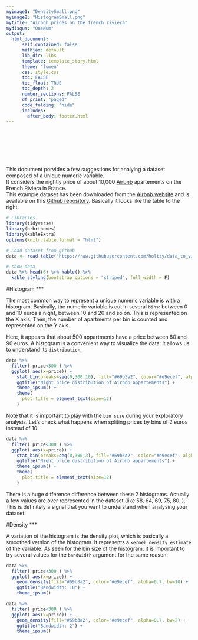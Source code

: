 ```yaml
---
myimage1: "DensitySmall.png"
myimage2: "HistogramSmall.png"
mytitle: "Airbnb prices on the french riviera"
mydisqus: "OneNum"
output:
  html_document:
      self_contained: false    
      mathjax: default
      lib_dir: libs
      template: template_story.html
      theme: "lumen"
      css: style.css
      toc: FALSE
      toc_float: TRUE
      toc_depth: 2
      number_sections: FALSE
      df_print: "paged"
      code_folding: "hide"
      includes: 
        after_body: footer.html
---
```


<br><br>
<div class="mycontent">






<div class = "row">
<div class = "col-md-8">
<br><br><br>This document porvides a few suggestions for analying a dataset composed of a unique numeric variable.<br> It considers the nightly price of about 10,000 [Airbnb](https://www.airbnb.fr) apartements on the French Riviera in France.<br>This example dataset has been downloaded from the [Airbnb website](http://insideairbnb.com/get-the-data.html) and is available on this [Github repository](https://github.com/holtzy/data_to_viz/tree/master/Example_dataset). Basically it looks like the table to the right.
</div>
<div class = "col-md-4">
```r
# Libraries
library(tidyverse)
library(hrbrthemes)
library(kableExtra)
options(knitr.table.format = "html")

# Load dataset from github
data <- read.table("https://raw.githubusercontent.com/holtzy/data_to_viz/master/Example_dataset/1_OneNum.csv", header=TRUE)

# show data
data %>% head(6) %>% kable() %>%
  kable_styling(bootstrap_options = "striped", full_width = F)
```
</div>
</div>










#Histogram
***

The most common way to represent a unique numeric variable is with a histogram. Basically, the numeric variable is cut in several `bins`: between 0 and 10 euros a night, between 10 and 20 and so on. This is represented on the X axis. Then, the number of apartments per bin is counted and represented on the Y axis.  

Here, it appears that about 500 appartments have a price between 80 and 90 euros. A histogram is a convenient way to visualize the data: it allows us to understand its `distribution`.

```r
data %>%
  filter( price<300 ) %>%
  ggplot( aes(x=price)) +
    stat_bin(breaks=seq(0,300,10), fill="#69b3a2", color="#e9ecef", alpha=0.9) +
    ggtitle("Night price distribution of Airbnb appartements") +
    theme_ipsum() +
    theme(
      plot.title = element_text(size=12)
    )
```

Note that it is important to play with the `bin size` during your exploratory analysis. Let's check what happens when spliting prices by bins of 2 euros instead of 10:

```r
data %>%
  filter( price<300 ) %>%
  ggplot( aes(x=price)) +
    stat_bin(breaks=seq(0,300,3), fill="#69b3a2", color="#e9ecef", alpha=0.9) +
    ggtitle("Night price distribution of Airbnb appartements") +
    theme_ipsum() +
    theme(
      plot.title = element_text(size=12)
    )
```

There is a huge difference difference between these 2 histograms. Actually a few values are over represented in the dataset (like 58, 64, 69, 75, 80..). This is definitely a signal that you want to understand when analysing your dataset.






#Density
***

A variation of the histogram is the density plot, which is basically a smoothed version of the histogram. It represents a `kernel density estimate` of the variable. As seen for the bin size of the histogram, it is important to try several values for the `bandwidth` argument for the same reason:

<div class = "row">
  
<div class = "col-md-6">
```r
data %>%
  filter( price<300 ) %>%
  ggplot( aes(x=price)) +
    geom_density(fill="#69b3a2", color="#e9ecef", alpha=0.7, bw=10) +
    ggtitle("Bandwidth: 10") +
    theme_ipsum()
```
</div>

<div class = "col-md-6">
```r
data %>%
  filter( price<300 ) %>%
  ggplot( aes(x=price)) +
    geom_density(fill="#69b3a2", color="#e9ecef", alpha=0.7, bw=2) +
    ggtitle("Bandwidth: 2") +
    theme_ipsum()
```

</div>







</div>














